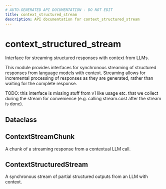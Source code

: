 ```yaml
---
# AUTO-GENERATED API DOCUMENTATION - DO NOT EDIT
title: context_structured_stream
description: API documentation for context_structured_stream
---
```


# context_structured_stream

Interface for streaming structured responses with context from LLMs.

This module provides interfaces for synchronous streaming of structured responses from
language models with context. Streaming allows for incremental processing of responses
as they are generated, rather than waiting for the complete response.

TODO: this interface is missing stuff from v1 like usage etc. that we collect during
the stream for convenience (e.g. calling stream.cost after the stream is done).

## <ApiType type="Alias" path="responses/context_structured_stream/index" symbolName="Dataclass" /> Dataclass

## <ApiType type="Alias" path="responses/context_structured_stream/index" symbolName="ContextStreamChunk" /> ContextStreamChunk

A chunk of a streaming response from a contextual LLM call.

## <ApiType type="Class" path="responses/context_structured_stream/index" symbolName="ContextStructuredStream" /> ContextStructuredStream

A synchronous stream of partial structured outputs from an LLM with context.

